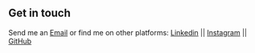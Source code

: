## Get in touch

Send me an [Email](mailto:cancelajavi@gmail.com) or find me on other platforms: [Linkedin](https://www.linkedin.com/in/javiercancelatorres/ ) || [Instagram](https://www.instagram.com/cancelajavi/ ) || [GitHub](https://www.github.com/xchappi/ )
